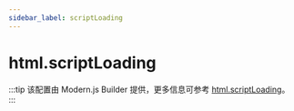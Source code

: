 ```yaml
---
sidebar_label: scriptLoading
---
```


# html.scriptLoading

:::tip
该配置由 Modern.js Builder 提供，更多信息可参考 [html.scriptLoading](https://modernjs.dev/builder/api/config-html.html#htmlscriptloading)。
:::


<Main />
